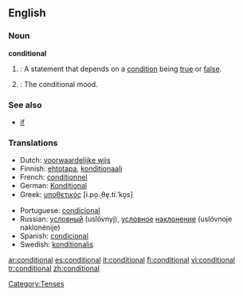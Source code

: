 ==English==

===Noun===
'''conditional'''

# {{grammar}}: A statement that depends on a [[condition]] being [[true]] or [[false]].
# {{grammar}}: The conditional mood.

===See also===
*[[if]]

===Translations===
{{top}}
*Dutch: [[voorwaardelijke wijs]] {{m}}
*Finnish: [[ehtotapa]], [[konditionaali]]
*French: [[conditionnel]] {{m}}
*German: [[Konditional]] {{n}}
*Greek: [[υποθετικός]] [i.po̞.ˌθe̞.ti.ˈko̞s] {{m}}
{{mid}}
*Portuguese: [[condicional]] {{m}}
*Russian: [[условный]] (uslóvnyj), [[условный|условное]] [[наклонение]] (uslóvnoje naklonénije) {{n}}
*Spanish: [[condicional]] {{m}}
*Swedish: [[konditionalis]]
{{bottom}}

[[Category:Tenses]]

[[ar:conditional]]
[[es:conditional]]
[[it:conditional]]
[[fi:conditional]]
[[vi:conditional]]
[[tr:conditional]]
[[zh:conditional]]